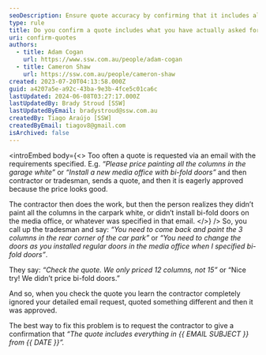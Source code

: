 ```yaml
---
seoDescription: Ensure quote accuracy by confirming that it includes all specified requirements and details.
type: rule
title: Do you confirm a quote includes what you have actually asked for?
uri: confirm-quotes
authors:
  - title: Adam Cogan
    url: https://www.ssw.com.au/people/adam-cogan
  - title: Cameron Shaw
    url: https://ssw.com.au/people/cameron-shaw
created: 2023-07-20T04:13:58.000Z
guid: a4207a5e-a92c-43ba-9e3b-4fce5c01ca6c
lastUpdated: 2024-06-08T03:27:17.000Z
lastUpdatedBy: Brady Stroud [SSW]
lastUpdatedByEmail: bradystroud@ssw.com.au
createdBy: Tiago Araújo [SSW]
createdByEmail: tiagov8@gmail.com
isArchived: false
---
```


<introEmbed
  body={<>
Too often a quote is requested via an email with the requirements specified. E.g. _“Please price painting all the columns in the garage white”_ or _“Install a new media office with bi-fold doors”_ and then contractor or tradesman, sends a quote, and then it is eagerly approved because the price looks good.

The contractor then does the work, but then the person realizes they didn’t paint all the columns in the carpark white, or didn’t install bi-fold doors on the media office, or whatever was specified in that email.
  </>}
/>
So, you call up the tradesman and say: _“You need to come back and paint the 3 columns in the rear corner of the car park”_ or _“You need to change the doors as you installed regular doors in the media office when I specified bi-fold doors”_.

They say: _“Check the quote. We only priced 12 columns, not 15”_ or “Nice try! We didn’t price bi-fold doors.”

And so, when you check the quote you learn the contractor completely ignored your detailed email request, quoted something different and then it was approved.

The best way to fix this problem is to request the contractor to give a confirmation that _“The quote includes everything in &#123;&#123; EMAIL SUBJECT &#125;&#125; from &#123;&#123; DATE &#125;&#125;”._
